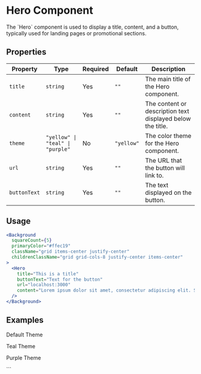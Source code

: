 
# Hero Component

<div className="component-guide text-white">
<p>The `Hero` component is used to display a title, content, and a button, typically used for landing pages or promotional sections.</p>

## Properties

| Property     | Type                             | Required | Default    | Description                                                |
| ------------ | -------------------------------- | -------- | ---------- | ---------------------------------------------------------- |
| `title`      | `string`                         | Yes      | `""`       | The main title of the Hero component.                      |
| `content`    | `string`                         | Yes      | `""`       | The content or description text displayed below the title. |
| `theme`      | `"yellow" \| "teal" \| "purple"` | No       | `"yellow"` | The color theme for the Hero component.                    |
| `url`        | `string`                         | Yes      | `""`       | The URL that the button will link to.                      |
| `buttonText` | `string`                         | Yes      | `""`       | The text displayed on the button.                          |

## Usage

```jsx title="Hero Component"
<Background
  squareCount={5}
  primaryColor="#ffec19"
  className="grid items-center justify-center"
  childrenClassName="grid grid-cols-8 justify-center items-center"
>
  <Hero
    title="This is a title"
    buttonText="Text for the button"
    url="localhost:3000"
    content="Lorem ipsum dolor sit amet, consectetur adipiscing elit. Sed do eiusmod tempor incididunt ut labore et dolore magna aliqua."
  />
</Background>
```

## Examples

<p>Default Theme</p>
<Background
  squareCount={5}
  primaryColor="#ffec19"
  className="grid items-center justify-center py-8"
  childrenClassName="grid grid-cols-8 justify-center items-center h-full"
>
  <Hero
    title="This is a title"
    buttonText="Click Here"
    url="localhost:3000"
    content="Lorem ipsum dolor sit amet, consectetur adipiscing elit. Sed do eiusmod tempor incididunt ut labore et dolore magna aliqua."
  />
</Background>

<p>Teal Theme</p>
<Background
  squareCount={5}
  primaryColor="#1af1ff"
  className="grid items-center justify-center py-8"
  childrenClassName="grid grid-cols-8 justify-center items-center h-full"
>
  <Hero
    title="This is a title"
    buttonText="Click Here"
    url="localhost:3000"
    content="Lorem ipsum dolor sit amet, consectetur adipiscing elit. Sed do eiusmod tempor incididunt ut labore et dolore magna aliqua."
  />
</Background>

 <p>Purple Theme</p>
  <Background squareCount={5} primaryColor="#b15bff" className="grid items-center justify-center py-8" childrenClassName="grid grid-cols-8 justify-center items-center h-full">
  <Hero title="This is a title" buttonText="Click Here" url="localhost:3000" content="Lorem ipsum dolor sit amet, consectetur adipiscing elit. Sed do eiusmod tempor incididunt ut labore et dolore magna aliqua." theme="purple" />
  </Background>
</div>
```
